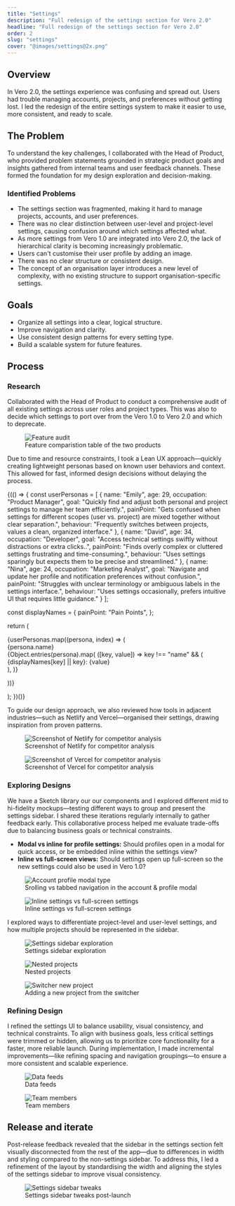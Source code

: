 ```yaml
---
title: "Settings"
description: "Full redesign of the settings section for Vero 2.0"
headline: "Full redesign of the settings section for Vero 2.0"
order: 2
slug: "settings"
cover: "@images/settings@2x.png"
---
```




## Overview

In Vero 2.0, the settings experience was confusing and spread out. Users had trouble managing accounts, projects, and preferences without getting lost. I led the redesign of the entire settings system to make it easier to use, more consistent, and ready to scale.

## The Problem

To understand the key challenges, I collaborated with the Head of Product, who provided problem statements grounded in strategic product goals and insights gathered from internal teams and user feedback channels. These formed the foundation for my design exploration and decision-making.

### Identified Problems

- The settings section was fragmented, making it hard to manage projects, accounts, and user preferences.
- There was no clear distinction between user-level and project-level settings, causing confusion around which settings affected what.
- As more settings from Vero 1.0 are integrated into Vero 2.0, the lack of hierarchical clarity is becoming increasingly problematic.
- Users can't customise their user profile by adding an image.
- There was no clear structure or consistent design.
- The concept of an organisation layer introduces a new level of complexity, with no existing structure to support organisation-specific settings.

## Goals

- Organize all settings into a clear, logical structure.
- Improve navigation and clarity.
- Use consistent design patterns for every setting type.
- Build a scalable system for future features.

## Process

### Research

Collaborated with the Head of Product to conduct a comprehensive audit of all existing settings across user roles and project types. This was also to decide which settings to port over from the Vero 1.0 to Vero 2.0 and which to deprecate.

<figure>
  <Image
    class="rounded-4xl bg-cyan-50"
    src={featureAuditImage}
    alt="Feature audit"
  />
  <figcaption>Feature comparistion table of the two products</figcaption>
</figure>

Due to time and resource constraints, I took a Lean UX approach—quickly creating lightweight personas based on known user behaviors and context. This allowed for fast, informed design decisions without delaying the process.

{(() => {
const userPersonas = [
{
name: "Emily",
age: 29,
occupation: "Product Manager",
goal: "Quickly find and adjust both personal and project settings to manage her team efficiently.",
painPoint: "Gets confused when settings for different scopes (user vs. project) are mixed together without clear separation.",
behaviour: "Frequently switches between projects, values a clean, organized interface."
},
{
name: "David",
age: 34,
occupation: "Developer",
goal: "Access technical settings swiftly without distractions or extra clicks..",
painPoint: "Finds overly complex or cluttered settings frustrating and time-consuming.",
behaviour: "Uses settings sparingly but expects them to be precise and streamlined."
},
{
name: "Nina",
age: 24,
occupation: "Marketing Analyst",
goal: "Navigate and update her profile and notification preferences without confusion.",
painPoint: "Struggles with unclear terminology or ambiguous labels in the settings interface.",
behaviour: "Uses settings occasionally, prefers intuitive UI that requires little guidance."
}
];

const displayNames = {
painPoint: "Pain Points",
};

return (

<div className=" grid gap-8 md:gap-10 max-w-3xl md:mx-16">
  {userPersonas.map((persona, index) => (
    <div className="bg-slate-50 ring-slate-100 ring-1 overflow-hidden rounded-2xl" key={index}>
      <div className="font-semibold px-4 py-2">{persona.name}</div>
      {Object.entries(persona).map(
        ([key, value]) =>
          key !== "name" && (
            <div className="grid even:bg-white grid-cols-5" key={key}>
              <span className="px-4 col-span-2 py-2 capitalize font-medium">{displayNames[key] || key}: </span>
              <span className="col-span-3 px-4 py-2">{value}</span>
            </div>
          ),
      )}
    </div>

))}

</div>
); })()}

To guide our design approach, we also reviewed how tools in adjacent industries—such as Netlify and Vercel—organised their settings, drawing inspiration from proven patterns.

<div class="grid grid-cols-2 gap-10">
  <figure class="!my-0">
    <Image
      class="rounded-3xl outline outline-black/5"
      src={netlifyImage}
      alt="Screenshot of Netlify for competitor analysis"
    />
    <figcaption>Screenshot of Netlify for competitor analysis</figcaption>
  </figure>

  <figure class="!my-0">
    <Image
      class="rounded-3xl outline outline-black/5"
      src={vercelImage}
      alt="Screenshot of Vercel for competitor analysis"
    />
    <figcaption>Screenshot of Vercel for competitor analysis</figcaption>
  </figure>
</div>

### Exploring Designs

We have a Sketch library our our components and I explored different mid to hi-fidelity mockups—testing different ways to group and present the settings sidebar. I shared these iterations regularly internally to gather feedback early. This collaborative process helped me evaluate trade-offs due to balancing business goals or technical constraints.

- **Modal vs inline for profile settings:** Should profiles open in a modal for quick access, or be embedded inline within the settings view?
- **Inline vs full-screen views:** Should settings open up full-screen so the new settings could also be used in Vero 1.0?

<figure>
  <Image
    class="rounded-4xl bg-cyan-50"
    src={accountProfileModalTypeImage}
    alt="Account profile modal type"
  />
  <figcaption>
    Srolling vs tabbed navigation in the account & profile modal
  </figcaption>
</figure>

<figure>
  <Image
    class="rounded-4xl bg-cyan-50"
    src={inlineFullScreenImage}
    alt="Inline settings vs full-screen settings"
  />
  <figcaption>Inline settings vs full-screen settings</figcaption>
</figure>

I explored ways to differentiate project-level and user-level settings, and how multiple projects should be represented in the sidebar.

<div class="grid grid-cols-1 gap-8 md:grid-cols-3 md:gap-10">
  <figure class="col-span-1 !my-0 md:col-span-2">
    <Image
      class="rounded-3xl bg-cyan-50"
      src={settingsSidebarsImage}
      alt="Settings sidebar exploration"
    />
    <figcaption>Settings sidebar exploration</figcaption>
  </figure>
  <figure class="col-span-1 !my-0">
    <Image
      class="rounded-3xl bg-cyan-50"
      src={nestedProjectsImage}
      alt="Nested projects"
    />
    <figcaption>Nested projects</figcaption>
  </figure>
</div>

<figure>
  <Image
    class="rounded-4xl bg-cyan-50"
    src={switcherNewProjectImage}
    alt="Switcher new project"
  />
  <figcaption>Adding a new project from the switcher</figcaption>
</figure>

### Refining Design

I refined the settings UI to balance usability, visual consistency, and technical constraints. To align with business goals, less critical settings were trimmed or hidden, allowing us to prioritize core functionality for a faster, more reliable launch. During implementation, I made incremental improvements—like refining spacing and navigation groupings—to ensure a more consistent and scalable experience.

<div class="grid grid-cols-1 gap-8 md:grid-cols-3 md:gap-10">
  <figure class="col-span-1 !my-0">
    <div class="overflow-hidden rounded-3xl bg-cyan-50">
      <Image
        class="rounded-3xl drop-shadow-xl"
        src={dataFeedsImage}
        alt="Data feeds"
      />
    </div>
    <figcaption>Data feeds</figcaption>
  </figure>
  <figure class="col-span-1 !my-0 md:col-span-2">
    <div class="overflow-hidden rounded-3xl bg-cyan-50">
      <Image
        class="rounded-3xl drop-shadow-xl"
        src={teamMembersImage}
        alt="Team members"
      />
    </div>
    <figcaption>Team members</figcaption>
  </figure>
</div>

## Release and iterate

Post-release feedback revealed that the sidebar in the settings section felt visually disconnected from the rest of the app—due to differences in width and styling compared to the non-settings sidebar. To address this, I led a refinement of the layout by standardising the width and aligning the styles of the settings sidebar to improve visual consistency.

<figure>
  <div class="overflow-hidden rounded-4xl bg-cyan-50">
    <Image
      class="drop-shadow-xl"
      src={settingsSidebarTweaksImage}
      alt="Settings sidebar tweaks"
    />
  </div>
  <figcaption>Settings sidebar tweaks post-launch</figcaption>
</figure>
